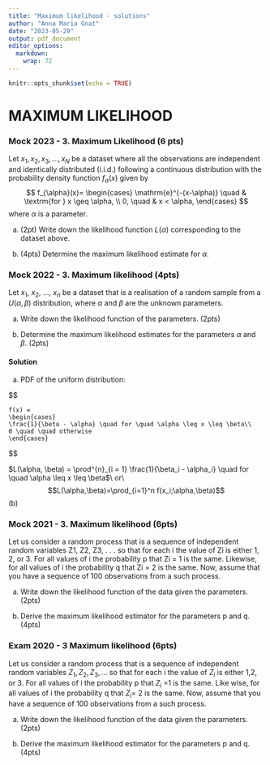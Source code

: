 ```yaml
---
title: "Maximum likelihood - solutions"
author: "Anna Maria Gnat"
date: "2023-05-29"
output: pdf_document
editor_options: 
  markdown: 
    wrap: 72
---
```


```r
knitr::opts_chunk$set(echo = TRUE)
```

# MAXIMUM LIKELIHOOD

### Mock 2023 - 3. Maximum Likelihood (6 pts)

Let $x_1, x_2, x_3, \ldots, x_N$ be a dataset where all the observations
are independent and identically distributed (i.i.d.) following a
continuous distribution with the probability density function
$f_\alpha(x)$ given by $$
  f_{\alpha}(x)= \begin{cases} \mathrm{e}^{-(x-\alpha)} \quad  & \textrm{for } x \geq \alpha, \\
  0, \quad & x < \alpha,
  \end{cases}
$$ where $\alpha$ is a parameter.

(a) (2pt) Write down the likelihood function $L(\alpha)$ corresponding
    to the dataset above.

(b) (4pts) Determine the maximum likelihood estimate for $\alpha$.

### Mock 2022 - 3. Maximum likelihood (4pts)

Let $x_1$, $x_2$, $\ldots$, $x_n$ be a dataset that is a realisation of
a random sample from a $U(\alpha,\beta)$ distribution, where $\alpha$
and $\beta$ are the unknown parameters.

(a) Write down the likelihood function of the parameters. (2pts)

(b) Determine the maximum likelihood estimates for the parameters
    $\alpha$ and $\beta$. (2pts)

#### Solution

(a) PDF of the uniform distribution:

\$\$

```         
f(x) = 
\begin{cases}
\frac{1}{\beta - \alpha} \quad for \quad \alpha \leq x \leq \beta\\
0 \quad \quad otherwise
\end{cases}
```

\$\$

$L(\alpha, \beta) = \prod^{n}_{i = 1} \frac{1}{\beta_i - \alpha_i} \quad for \quad \alpha \leq x \leq \beta$\\
or\\
$$L(\alpha,\beta)=\prod_{i=1}^n f(x_i;\alpha,\beta)$$
(b) 



### Mock 2021 - 3. Maximum likelihood (6pts)

Let us consider a random process that is a sequence of independent
random variables Z1, Z2, Z3, . . . so that for each i the value of Zi is
either 1, 2, or 3. For all values of i the probability p that Zi = 1 is
the same. Likewise, for all values of i the probability q that Zi = 2 is
the same. Now, assume that you have a sequence of 100 observations from
a such process.

(a) Write down the likelihood function of the data given the parameters.
    (2pts)

(b) Derive the maximum likelihood estimator for the parameters p and q.
    (4pts)

### Exam 2020 - 3 Maximum likelihood (6pts)

Let us consider a random process that is a sequence of independent
random variables $Z_1, Z_2, Z_3, ...$ so that for each i the value of
$Z_i$ is either 1,2, or 3. For all values of i the probability p that
$Z_i$ =1 is the same. Like wise, for all values of i the probability q
that $Z_i$= 2 is the same. Now, assume that you have a sequence of 100
observations from a such process.

(a) Write down the likelihood function of the data given the parameters.
    (2pts)

(b) Derive the maximum likelihood estimator for the parameters p and q.
    (4pts)
